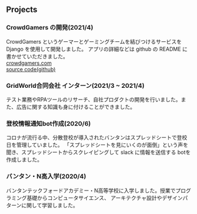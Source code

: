 ## Projects

### CrowdGamers の開発(2021/4)

CrowdGamers というゲーマーとゲーミングチームを結びつけるサービスを Django を使用して開発しました。
アプリの詳細などは github の README に書かせていただきました。  
[crowdgamers.com](crowdgamers.com)  
[source code(github)](https://github.com/haruu8/CrowdGamers)

### GridWorld合同会社 インターン(2021/3 ~ 2021/4)

テスト業務やRPAツールのリサーチ、自社プロダクトの開発を行いました。また、広告に関する知識も身に付けることができました。

### 登校情報通知bot作成(2020/6)

コロナが流行る中、分散登校が導入されたバンタンはスプレッドシートで登校日を管理していました。
「スプレッドシートを見にいくのが面倒」という声を聞き、スプレッドシートからスクレイピングして slack に情報を送信する botを作成しました。

### バンタン・N高入学(2020/4)

バンタンテックフォードアカデミー・N高等学校に入学しました。授業でプログラミング基礎からコンピュータサイエンス、
アーキテクチャ設計やデザインパターンに関して学習しました。